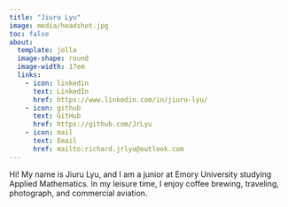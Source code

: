 ```yaml
---
title: "Jiuru Lyu"
image: media/headshot.jpg
toc: false
about: 
  template: jolla
  image-shape: round
  image-width: 17em
  links:
    - icon: linkedin
      text: LinkedIn
      href: https://www.linkedin.com/in/jiuru-lyu/
    - icon: github
      text: GitHub
      href: https://github.com/JrLyu
    - icon: mail
      text: Email
      href: mailto:richard.jrlyu@outlook.com
---
```


Hi! My name is Jiuru Lyu, and I am a junior at Emory University studying Applied Mathematics. In my leisure time, I enjoy coffee brewing, traveling, photograph, and commercial aviation.
